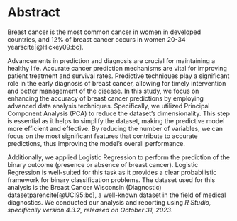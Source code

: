 # Abstract

Breast cancer is the most common cancer in women in developed countries,
and 12% of breast cancer occurs in women 20-34 
yearscite[@Hickey09:bc].

Advancements in prediction and diagnosis are crucial for maintaining a healthy 
life. Accurate cancer prediction mechanisms are vital for improving patient 
treatment and survival rates. Predictive techniques play a significant role 
in the early diagnosis of breast cancer, allowing for timely intervention
and better management of the disease. In this study, we focus on enhancing the
accuracy of breast cancer predictions by employing advanced data analysis 
techniques. Specifically, we utilized Principal Component Analysis (PCA) to 
reduce the dataset's dimensionality. This step is essential as it helps to 
simplify the dataset, making the predictive model more efficient and effective. 
By reducing the number of variables, we can focus on the most significant 
features that contribute to accurate predictions, thus improving the model's
overall performance.

Additionally, we applied Logistic Regression to perform the prediction of the
binary outcome (presence or absence of breast cancer). Logistic Regression 
is well-suited for this task as it provides a clear probabilistic framework
for binary classification problems. The dataset used for this analysis is the
Breast Cancer Wisconsin (Diagnostic) datasetparencite[@UCI95:bc], 
a well-known dataset in the field of medical diagnostics. We conducted our
analysis and reporting using _R Studio, specifically version 4.3.2, 
released on October 31, 2023_.
